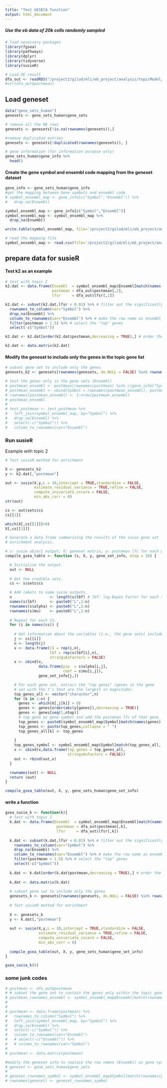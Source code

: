 ```yaml
---
title: "Test GESECA function"
output: html_document
---
```

##### Use the eb data of 20k cells randomly sampled
```r
# load necessary packages
library(fgsea)
library(pathways)
library(dplyr)
library(tidyverse)
library(susieR)
```

```r
# Load DE result 
dfa_out <- readRDS("/project2/gilad/mli/eb_project/analysis/topicModel/topic_DE/de_pseudobulk_sampled_leiden20_wo_pilot/de_k10.rds")$dfa_out
#str(dfa_out$postmean)
```

## Load geneset
```r
data("gene_sets_human")
genesets <- gene_sets_human$gene_sets

# remove all the NA rows
genesets <- genesets[!is.na(rownames(genesets)),]

#remove duplicated entries
genesets <- genesets[!duplicated(rownames(genesets)), ]

# gene information (for information purpose only)
gene_sets_human$gene_info %>%
  head()

```

#### Create the gene symbol and ensembl code mapping from the geneset dataset
```r
gene_info <- gene_sets_human$gene_info
#get the mapping between Gene symbols and ensembl code
# symbol_ensembl_map <- gene_info[c("Symbol","Ensembl")] %>%
#   drop_na(Ensembl)

symbol_ensembl_map <- gene_info[c("Symbol","Ensembl")]
symbol_ensembl_map <- symbol_ensembl_map %>%
  drop_na(Ensembl)

write.table(symbol_ensembl_map, file='/project2/gilad/mli/eb_project/analysis/topicModel/gene_enrichment/gene_name2ensembl.txt',sep='\t', row.names = FALSE)
```

```r
# read the mapping file
symbol_ensembl_map <- read.csv(file='/project2/gilad/mli/eb_project/analysis/topicModel/gene_enrichment/gene_name2ensembl.txt',sep='\t')
```


## prepare data for susieR
#### Test k2 as an example
```r
# test with topic 2
k2.dat <- data.frame(Ensembl  = symbol_ensembl_map$Ensembl[match(names(dfa_out$postmean[,2]), symbol_ensembl_map$Symbol) ], # gene symbol to ensembl because the gene set matrix is based on ensembl
                     postmean = dfa_out$postmean[,2],
                     lfsr     = dfa_out$lfsr[,2])

k2.dat <- subset(k2.dat,lfsr < 0.01) %>% # filter out the significantly differentially expressed genes
  rownames_to_column(var="Symbol") %>%
  drop_na(Ensembl) %>%
  column_to_rownames(var="Ensembl") %>% # make the row name as ensembl 
  filter(postmean > 1.5) %>% # select the "top" genes
  select(-c("Symbol"))

k2.dat <- k2.dat[order(k2.dat$postmean,decreasing = TRUE),] # order the genes from most highly expressed 

k2.dat <- data.matrix(k2.dat)
```

#### Modify the geneset to include only the genes in the topic gene list
```r
# subset gene set to include only the genes 
genesets_k2 <- genesets[rownames(genesets, do.NULL = FALSE) %in% rownames(k2.dat), ]
```

```r

# test the genes only in the gene sets (Ensembl)
# postmean_ensembl <- postmean[rownames(postmean) %in% c(gene_info["Symbol"]$Symbol), ]
# postmean_ensembl <- cbind(Symbol = rownames(postmean_ensembl), postmean_ensembl)
# rownames(postmean_ensembl) <- 1:nrow(postmean_ensembl)
# postmean_ensembl
# 
# test_postmean <- test_postmean %>%
#   left_join(symbol_ensembl_map, by="Symbol") %>%
#   drop_na(Ensembl) %>%
#   select(-c("Symbol")) %>%
#   column_to_rownames(var="Ensembl")

```

### Run susieR

Example with topic 2
```r
# Test susieR method for enrichment

X <- genesets_k2
y <- k2.dat[,"postmean"]

out <- susie(X,y,L = 10,intercept = TRUE,standardize = FALSE,
             estimate_residual_variance = TRUE,refine = FALSE,
             compute_univariate_zscore = FALSE,
             min_abs_corr = 0)
str(out)
```

```r
cs <- out$sets$cs
cs[[1]]

which(X[,cs[[1]]]>0)
X[,cs[[1]]]

```


```r
# Generate a data frame summarizing the results of the susie gene set
# enrichment analysis.

# s: susie object output; X: geneset matrix, y: postmean lfc for each gene; ntop: how many top genes to output
compile_gsea_table <- function (s, X, y, gene_set_info, ntop = 10) {

  # Initialize the output.
  out <- NULL
    
  # Get the credible sets.
  cs <- s$sets$cs

  # Add labels to some susie outputs.
  n                 <- length(s$lbf) # lbf: log-Bayes Factor for each single effect.
  names(s$lbf)      <- paste0("L",1:n)
  rownames(s$alpha) <- paste0("L",1:n)
  rownames(s$mu)    <- paste0("L",1:n)
  
  # Repeat for each CS.
  for (i in names(cs)) {
      
    # Get information about the variables (i.e., the gene sets) included in the CS.
    j <- cs[[i]]
    n <- length(j)
    x <- data.frame(CS = rep(i,n),
                    lbf = rep(s$lbf[i],n),
                    stringsAsFactors = FALSE)
    x <- cbind(x,
               data.frame(pip  = s$alpha[i,j],
                          coef = s$mu[i,j]),
               gene_set_info[j,])

    # For each gene set, extract the "top genes" (genes in the gene
    # set with the Y's that are the largest in magnitude).
    top_genes_all <- vector("character",n)
    for (k in 1:n) {
      genes <- which(X[,j[k]] > 0)
      genes <- genes[order(abs(y[genes]),decreasing = TRUE)]
      genes <- genes[seq(1,ntop)]
      # top gene as gene symbol and add the postmean lfc of that gene
      top_genes <- paste0(symbol_ensembl_map$Symbol[match(names(genes), symbol_ensembl_map$Ensembl) ]," (",round(y[genes],digits = 3),")")
      top_genes <- paste(top_genes,collapse = " ")
      top_genes_all[k] <- top_genes
      
    }
    top_genes_symbol <- symbol_ensembl_map$Symbol[match(top_genes_all, symbol_ensembl_map$Ensembl) ]
    x <- cbind(x,data.frame(top_genes = top_genes_all,
                            stringsAsFactors = FALSE))
    out <- rbind(out,x)
  }

  rownames(out) <- NULL
  return (out)
}
```

```r
compile_gsea_table(out, X, y, gene_sets_human$gene_set_info)
```

#### write a function
```r
gsea_susie_k <- function(k){
  # test with topic 2
  k.dat <- data.frame(Ensembl  = symbol_ensembl_map$Ensembl[match(names(dfa_out$postmean[,k]), symbol_ensembl_map$Symbol) ], # gene symbol to ensembl because the gene set matrix is based on ensembl
                       postmean = dfa_out$postmean[,k],
                       lfsr     = dfa_out$lfsr[,k])
  
  k.dat <- subset(k.dat,lfsr < 0.01) %>% # filter out the significantly differentially expressed genes
    rownames_to_column(var="Symbol") %>%
    drop_na(Ensembl) %>%
    column_to_rownames(var="Ensembl") %>% # make the row name as ensembl 
    filter(postmean > 1.5) %>% # select the "top" genes
    select(-c("Symbol"))
  
  k.dat <- k.dat[order(k.dat$postmean,decreasing = TRUE),] # order the genes from most highly expressed 
  
  k.dat <- data.matrix(k.dat)
  
  # subset gene set to include only the genes 
  genesets_k <- genesets[rownames(genesets, do.NULL = FALSE) %in% rownames(k.dat), ]
  
  # Test susieR method for enrichment
  
  X <- genesets_k
  y <- k.dat[,"postmean"]
  
  out <- susie(X,y,L = 10,intercept = TRUE,standardize = FALSE,
               estimate_residual_variance = TRUE,refine = FALSE,
               compute_univariate_zscore = FALSE,
               min_abs_corr = 0)
  
  compile_gsea_table(out, X, y, gene_sets_human$gene_set_info)
}
```

```r
gsea_susie_k(8)
```















### some junk codes
```r
# postmean <- dfa_out$postmean
# # subset the gene set to contain the genes only within the topic genes
# postmean_rownames_ensembl <- symbol_ensembl_map$Ensembl[match(rownames(postmean), symbol_ensembl_map$Symbol) ]
# 
# 
# postmean <- data.frame(postmean) %>%
#   rownames_to_column("Symbol") %>%
#   left_join(symbol_ensembl_map, by="Symbol") %>%
#   drop_na(Ensembl) %>%
#   select(-c("Symbol")) %>%
#   column_to_rownames(var="Ensembl")
#   # select(-c("Ensembl")) %>%
#   # column_to_rownames(var="Symbol")
# 
# postmean <- data.matrix(postmean)

#modify the geneset info to replace the row names (Ensembl) as gene symbol names
# geneset <- gene_sets_human$gene_sets
# 
# geneset_rownames_symbol <- symbol_ensembl_map$Symbol[match(rownames(geneset), c(symbol_ensembl_map$Ensembl))]
# rownames(geneset) <- geneset_rownames_symbol

```

